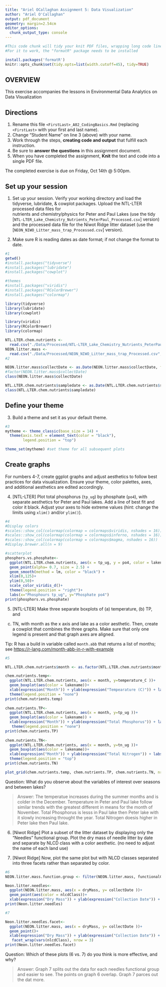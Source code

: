 ```yaml
---
title: "Ariel OCallaghan Assignment 5: Data Visualization"
author: "Ariel O'Callaghan"
output: pdf_document
geometry: margin=2.54cm
editor_options: 
  chunk_output_type: console
---
```


```r
#This code chunk will tidy your knit PDF files, wrapping long code lines
#For it to work, the "formatR" package needs to be installed

install.packages('formatR')
knitr::opts_chunk$set(tidy.opts=list(width.cutoff=45), tidy=TRUE)
```

## OVERVIEW

This exercise accompanies the lessons in Environmental Data Analytics on Data Visualization 

## Directions
1. Rename this file `<FirstLast>_A02_CodingBasics.Rmd` (replacing `<FirstLast>` with your first and last name).
2. Change "Student Name" on line 3 (above) with your name.
3. Work through the steps, **creating code and output** that fulfill each instruction.
4. Be sure to **answer the questions** in this assignment document.
5. When you have completed the assignment, **Knit** the text and code into a single PDF file.

The completed exercise is due on Friday, Oct 14th @ 5:00pm.



## Set up your session 
1. Set up your session. Verify your working directory and load the tidyverse, 
lubridate, & cowplot packages. Upload the NTL-LTER processed data files for  
nutrients and chemistry/physics for Peter and Paul Lakes (use the tidy 
[`NTL-LTER_Lake_Chemistry_Nutrients_PeterPaul_Processed.csv`] version) and 
the processed data file for the Niwot Ridge litter dataset (use the
[`NEON_NIWO_Litter_mass_trap_Processed.csv`] version). 

2. Make sure R is reading dates as date format; if not change the format to date.

```r
#1
getwd()
#install.packages("tidyverse")
#install.packages("lubridate")
#install.packages("cowplot")

#themes
#install.packages("viridis")
#install.packages("RColorBrewer")
#install.packages("colormap")

library(tidyverse)
library(lubridate)
library(cowplot)

library(viridis)
library(RColorBrewer)
library(colormap)

NTL.LTER.chem.nutrients <- 
  read.csv("./Data/Processed/NTL-LTER_Lake_Chemistry_Nutrients_PeterPaul_Processed.csv", stringsAsFactors = TRUE)
NEON.litter.mass <- 
  read.csv("./Data/Processed/NEON_NIWO_Litter_mass_trap_Processed.csv", stringsAsFactors = TRUE)
#2 

NEON.litter.mass$collectDate <- as.Date(NEON.litter.mass$collectDate, format = "%Y-%m-%d")
#factor(NEON.litter.mass$collectDate)
class(NEON.litter.mass$collectDate)

NTL.LTER.chem.nutrients$sampledate <- as.Date(NTL.LTER.chem.nutrients$sampledate, format = "%Y-%m-%d")
class(NTL.LTER.chem.nutrients$sampledate)
```
## Define your theme
3. Build a theme and set it as your default theme.

```r
#3
mytheme <- theme_classic(base_size = 14) + 
  theme(axis.text = element_text(color = "black"), 
        legend.position = "top")

theme_set(mytheme) #set theme for all subsequent plots 
```

## Create graphs
For numbers 4-7, create ggplot graphs and adjust aesthetics to follow best 
practices for data visualization. Ensure your theme, color palettes, axes, 
and additional aesthetics are edited accordingly.

4. [NTL-LTER] Plot total phosphorus (`tp_ug`) by phosphate (`po4`), with 
separate aesthetics for Peter and Paul lakes. Add a line of best fit and 
color it black. Adjust your axes to hide extreme values (hint: change the 
limits using `xlim()` and/or `ylim()`).

```r
#4
#Display colors
#scales::show_col(colormap(colormap = colormaps$viridis, nshades = 16))
#scales::show_col(colormap(colormap = colormaps$inferno, nshades = 16))
#scales::show_col(colormap(colormap = colormaps$magma, nshades = 16))
#display.brewer.all(n = 9) 

#scatterplot
phosphors.vs.phosphate<-
  ggplot(NTL.LTER.chem.nutrients, aes(x = tp_ug, y = po4, color = lakename)) +
  geom_point(alpha= 0.7, size = 2.5) + 
  geom_smooth(method = lm, color = "black") +
  xlim(0,125)+
  ylim(0,50)+
  scale_color_viridis_d()+
  theme(legend.position = "right")+
  labs(x="Phosphours tp_ug", y="Phosphate po4")
print(phosphors.vs.phosphate)


```


5. [NTL-LTER] Make three separate boxplots of (a) temperature, (b) TP, and 
(c) TN, with month as the x axis and lake as a color aesthetic. Then, create 
a cowplot that combines the three graphs. Make sure that only one legend is 
present and that graph axes are aligned. 

Tip: R has a build in variable called `month.abb` that returns a list of months;
see <https://r-lang.com/month-abb-in-r-with-example>

```r
#5

NTL.LTER.chem.nutrients$month <- as.factor(NTL.LTER.chem.nutrients$month) #fix month so 1-12 show up

chem.nutrients.temp<-
  ggplot(NTL.LTER.chem.nutrients, aes(x = month, y=temperature_C ))+
  geom_boxplot(aes(color = lakename))+
  xlab(expression("Month")) + ylab(expression("Tempearature (C)")) + labs(color = "Lake Name") +
  theme(legend.position = "none")
print(chem.nutrients.temp)
  
chem.nutrients.TP<-
  ggplot(NTL.LTER.chem.nutrients, aes(x = month, y=tp_ug ))+
  geom_boxplot(aes(color = lakename)) +
  xlab(expression("Month")) + ylab(expression("Total Phosphorus")) + labs(color = "Lake Name")+
   theme(legend.position = "none")
print(chem.nutrients.TP)
  
chem.nutrients.TN<-
  ggplot(NTL.LTER.chem.nutrients, aes(x = month, y=tn_ug ))+
  geom_boxplot(aes(color = lakename))+
  xlab(expression("Month")) + ylab(expression("Total Nitrogen")) + labs(color = "Lake Name")+
  theme(legend.position = "top")
print(chem.nutrients.TN)

plot_grid(chem.nutrients.temp, chem.nutrients.TP, chem.nutrients.TN, nrow = 1, align = 'h', rel_widths = c(3,3,3))


```

Question: What do you observe about the variables of interest over seasons 
and between lakes? 

> Answer: The temperatue increases during the summer months and is colder in the December. Temperature in Peter and Paul lake follow similar trends with the greatest different in means for the month of November. Total Phosphorus is lesss in Paul lake then Peter lake with it slowly increasing throught the year. Total Nitrogen doesis higher in Peter lake then Paul lake. 

6. [Niwot Ridge] Plot a subset of the litter dataset by displaying only the 
"Needles" functional group. Plot the dry mass of needle litter by date and 
separate by NLCD class with a color aesthetic. (no need to adjust the name 
of each land use)

7. [Niwot Ridge] Now, plot the same plot but with NLCD classes separated into 
three facets rather than separated by color. 

```r
#6
NEON.litter.mass.function.group <- filter(NEON.litter.mass, functionalGroup %in% c("Needles"))

Neon.litter.needles<-
  ggplot(NEON.litter.mass, aes(x = dryMass, y= collectDate ))+
  geom_point(aes(color = nlcdClass))+
  xlab(expression("Dry Mass")) + ylab(expression("Collection Date")) + labs(color = "Needles Function Group")
print(Neon.litter.needles)

#7

Neon.litter.needles.facet<-
  ggplot(NEON.litter.mass, aes(x = dryMass, y= collectDate ))+
  geom_point()+
  xlab(expression("Dry Mass")) + ylab(expression("Collection Date")) + labs(color = "Needles Function Group")+
   facet_wrap(vars(nlcdClass), nrow = 3)
print(Neon.litter.needles.facet)


```
Question: Which of these plots (6 vs. 7) do you think is more effective, and why? 

> Answer: Graph 7 splits out the data for each needles functional group and easier to see. The points on graph 6 overlap. Graph 7 parces out the dat more. 